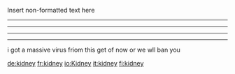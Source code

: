 <nowiki>Insert non-formatted text here</nowiki>  
----
----
----
----

i got a massive virus friom this get of now or we wll ban you

[[de:kidney]]
[[fr:kidney]]
[[io:Kidney]]
[[it:kidney]]
[[fi:kidney]]
